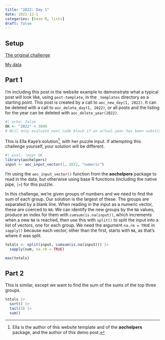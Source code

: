 ```yaml
---
title: "2022: Day 1"
date: 2022-12-1
categories: [base R, lists]
draft: false
---
```


## Setup

[The original challenge](https://adventofcode.com/2022/day/1)

[My data](input){target="_blank"}

## Part 1

I'm including this post in the website example to demonstrate what a typical post will look like, using `post-template`, in the `_templates` directory as a starting point. This post is created by a call to `aoc_new_day(1, 2022)`. It can be deleted with a call to `aoc_delete_day(1, 2022)`, or all posts and the listing for the year can be deleted with `aoc_delete_year(2022)`.

```r
#| echo: false
OK <- "2022" < 3000
# Will only evaluate next code block if an actual year has been substituted for the placeholder
```

::: {.callout-note}
This is Ella Kaye's solution^[Ella is the author of this website template and of the **aochelpers** package, and the author of this demo post.], with her puzzle input. If attempting this challenge yourself, your solution will be different.
:::

```r
#| eval: !expr OK
library(aochelpers)
input <- aoc_input_vector(1, 2022, "numeric")
```

I'm using the `aoc_input_vector()` function from the **aochelpers** package to read in the data, but otherwise using base R functions (including the native pipe, `|>`) for this puzzle. 

In this challenge, we're given groups of numbers and we need to find the sum of each group. 
Our solution is the largest of these. The groups are separated by a blank line. When reading in the input as a numeric vector, these are coerced to `NA`.
We can identify the new groups by the `NA` values, produce an index for them with `cumsum(is.na(input))`,
which increments when a new `NA` is reached, then use this with `split()` to split the input into a list of vectors, one for each group.
We need the argument `na.rm = TRUE` in `sapply()` because each vector, other than the first, starts with `NA`, as that's where it was split.

```r
totals <- split(input, cumsum(is.na(input))) |> 
  sapply(sum, na.rm = TRUE) 

max(totals)
```

## Part 2

This is similar, except we want to find the sum of the sums of the top three groups.

```r
totals |> 
  sort() |> 
  tail(3) |> 
  sum()
```

